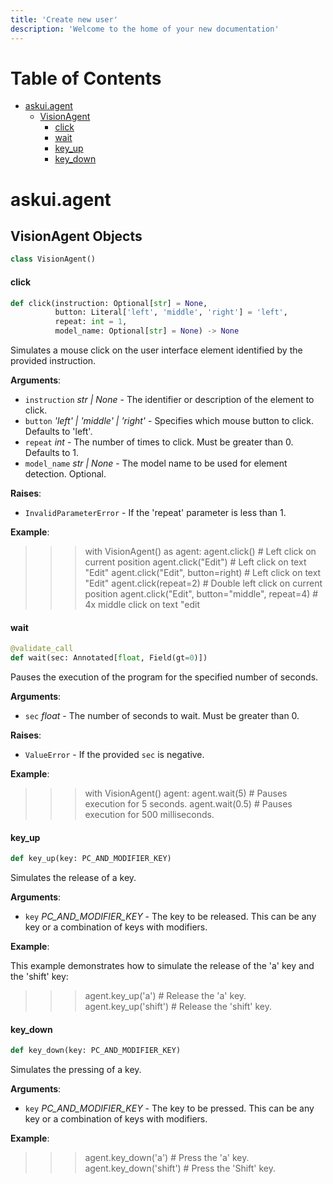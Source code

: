 ```yaml
---
title: 'Create new user'
description: 'Welcome to the home of your new documentation'
---
```




# Table of Contents

* [askui.agent](#askui.agent)
  * [VisionAgent](#askui.agent.VisionAgent)
    * [click](#askui.agent.VisionAgent.click)
    * [wait](#askui.agent.VisionAgent.wait)
    * [key\_up](#askui.agent.VisionAgent.key_up)
    * [key\_down](#askui.agent.VisionAgent.key_down)

<a id="askui.agent"></a>

# askui.agent

<a id="askui.agent.VisionAgent"></a>

## VisionAgent Objects

```python
class VisionAgent()
```

<a id="askui.agent.VisionAgent.click"></a>

#### click

```python
def click(instruction: Optional[str] = None,
          button: Literal['left', 'middle', 'right'] = 'left',
          repeat: int = 1,
          model_name: Optional[str] = None) -> None
```

Simulates a mouse click on the user interface element identified by the provided instruction.

**Arguments**:

- `instruction` _str | None_ - The identifier or description of the element to click.
- `button` _'left' | 'middle' | 'right'_ - Specifies which mouse button to click. Defaults to 'left'.
- `repeat` _int_ - The number of times to click. Must be greater than 0. Defaults to 1.
- `model_name` _str | None_ - The model name to be used for element detection. Optional.
  

**Raises**:

- `InvalidParameterError` - If the 'repeat' parameter is less than 1.
  

**Example**:

  >>> with VisionAgent() as agent:
  >>>     agent.click()              # Left click on current position
  >>>     agent.click("Edit")        # Left click on text "Edit"
  >>>     agent.click("Edit", button=right)  # Left click on text "Edit"
  >>>     agent.click(repeat=2)      # Double left click on current position
  >>>     agent.click("Edit", button="middle", repeat=4)   # 4x middle click on text "edit

<a id="askui.agent.VisionAgent.wait"></a>

#### wait

```python
@validate_call
def wait(sec: Annotated[float, Field(gt=0)])
```

Pauses the execution of the program for the specified number of seconds.

**Arguments**:

- `sec` _float_ - The number of seconds to wait. Must be greater than 0.
  

**Raises**:

- `ValueError` - If the provided `sec` is negative.
  

**Example**:

  >>> with VisionAgent() agent:
  >>>     agent.wait(5)  # Pauses execution for 5 seconds.
  >>>     agent.wait(0.5)  # Pauses execution for 500 milliseconds.

<a id="askui.agent.VisionAgent.key_up"></a>

#### key\_up

```python
def key_up(key: PC_AND_MODIFIER_KEY)
```

Simulates the release of a key.

**Arguments**:

- `key` _PC_AND_MODIFIER_KEY_ - The key to be released. This can be any key or a combination of keys with modifiers.
  

**Example**:

  This example demonstrates how to simulate the release of the 'a' key and the 'shift' key:
  
  >>> agent.key_up('a')  # Release the 'a' key.
  >>> agent.key_up('shift')  # Release the 'shift' key.

<a id="askui.agent.VisionAgent.key_down"></a>

#### key\_down

```python
def key_down(key: PC_AND_MODIFIER_KEY)
```

Simulates the pressing of a key.

**Arguments**:

- `key` _PC_AND_MODIFIER_KEY_ - The key to be pressed. This can be any key or a combination of keys with modifiers.
  

**Example**:

  >>> agent.key_down('a')  # Press the 'a' key.
  >>> agent.key_down('shift')  # Press the 'Shift' key.

